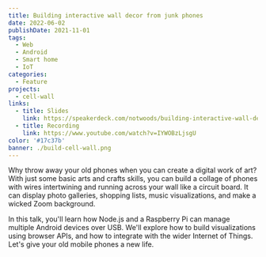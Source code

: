 ```yaml
---
title: Building interactive wall decor from junk phones
date: 2022-06-02
publishDate: 2021-11-01
tags:
  - Web
  - Android
  - Smart home
  - IoT
categories:
  - Feature
projects:
  - cell-wall
links:
  - title: Slides
    link: https://speakerdeck.com/notwoods/building-interactive-wall-decor-from-junk-phones
  - title: Recording
    link: https://www.youtube.com/watch?v=IYWOBzLjsgU
color: '#17c37b'
banner: ./build-cell-wall.png
---
```



Why throw away your old phones when you can create a digital work of art? With just some basic arts and crafts skills, you can build a collage of phones with wires intertwining and running across your wall like a circuit board. It can display photo galleries, shopping lists, music visualizations, and make a wicked Zoom background.

In this talk, you'll learn how Node.js and a Raspberry Pi can manage multiple Android devices over USB. We'll explore how to build visualizations using browser APIs, and how to integrate with the wider Internet of Things. Let's give your old mobile phones a new life.

<YouTube id="IYWOBzLjsgU" />

